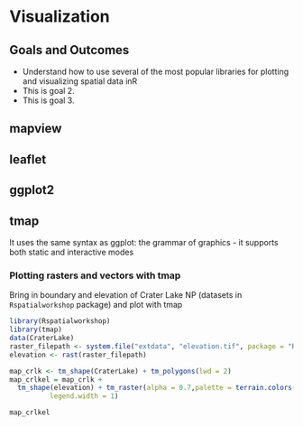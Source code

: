 # Visualization {#sec-visualization}


## Goals and Outcomes

* Understand how to use several of the most popular libraries for plotting and visualizing spatial data inR
* This is goal 2.
* This is goal 3.



## mapview

## leaflet

## ggplot2

## tmap

It uses the same syntax as ggplot: the grammar of graphics - it supports both static and interactive modes

### Plotting rasters and vectors with tmap
Bring in boundary and elevation of Crater Lake NP (datasets in `Rspatialworkshop` package) and plot with tmap
```r
library(Rspatialworkshop)
library(tmap)
data(CraterLake)
raster_filepath <- system.file("extdata", "elevation.tif", package = "Rspatialworkshop")
elevation <- rast(raster_filepath)

map_crlk <- tm_shape(CraterLake) + tm_polygons(lwd = 2)
map_crlkel = map_crlk +
  tm_shape(elevation) + tm_raster(alpha = 0.7,palette = terrain.colors(12)) + tm_layout(legend.position = c("left","bottom"),
          legend.width = 1)

map_crlkel
```
